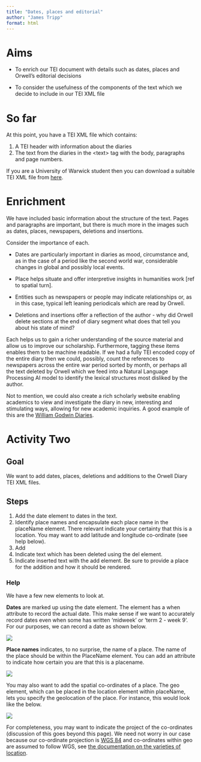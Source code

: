```yaml
---
title: "Dates, places and editorial"
author: "James Tripp"
format: html
---
```


# Aims

-   To enrich our TEI document with details such as dates, places and Orwell's editorial decisions

-   To consider the usefulness of the components of the text which we decide to include in our TEI XML file

# So far

At this point, you have a TEI XML file which contains:

1.  A TEI header with information about the diaries
2.  The text from the diaries in the \<text\> tag with the body, paragraphs and page numbers.

If you are a University of Warwick student then you can download a suitable TEI XML file from [here](https://livewarwickac-my.sharepoint.com/:u:/g/personal/pssnac_live_warwick_ac_uk/EflqhRSlo2FMrqpLacCpbfkBW3UeSCIbkNbQvbvyu1zLpw?e=oukDi7).

# Enrichment

We have included basic information about the structure of the text. Pages and paragraphs are important, but there is much more in the images such as dates, places, newspapers, deletions and insertions.

Consider the importance of each.

-   Dates are particularly important in diaries as mood, circumstance and, as in the case of a period like the second world war, considerable changes in global and possibly local events.

-   Place helps situate and offer interpretive insights in humanities work \[ref to spatial turn\].

-   Entities such as newspapers or people may indicate relationships or, as in this case, typical left leaning periodicals which are read by Orwell.

-   Deletions and insertions offer a reflection of the author - why did Orwell delete sections at the end of diary segment what does that tell you about his state of mind?

Each helps us to gain a richer understanding of the source material and allow us to improve our scholarship. Furthermore, tagging these items enables them to be machine readable. If we had a fully TEI encoded copy of the entire diary then we could, possibly, count the references to newspapers across the entire war period sorted by month, or perhaps all the text deleted by Orwell which we feed into a Natural Language Processing AI model to identify the lexical structures most disliked by the author.

Not to mention, we could also create a rich scholarly website enabling academics to view and investigate the diary in new, interesting and stimulating ways, allowing for new academic inquiries. A good example of this are the [William Godwin Diaries](http://godwindiary.bodleian.ox.ac.uk/index2.html).

# Activity Two

## Goal

We want to add dates, places, deletions and additions to the Orwell Diary TEI XML files.

## Steps

1.  Add the date element to dates in the text.
2.  Identify place names and encapsulate each place name in the placeName element. There relevant indicate your certainty that this is a location. You may want to add latitude and longitude co-ordinate (see help below).
3.  Add
4.  Indicate text which has been deleted using the del element.
5.  Indicate inserted text with the add element. Be sure to provide a place for the addition and how it should be rendered.

### Help

We have a few new elements to look at.

**Dates** are marked up using the date element. The element has a when attribute to record the actual date. This make sense if we want to accurately record dates even when some has written 'midweek' or 'term 2 - week 9'. For our purposes, we can record a date as shown below.

![](images/paste-85A38554.png){fig-align="center"}

**Place names** indicates, to no surprise, the name of a place. The name of the place should be within the PlaceName element. You can add an attribute to indicate how certain you are that this is a placename.

![](images/paste-D733B6B2.png){fig-align="center"}

You may also want to add the spatial co-ordinates of a place. The geo element, which can be placed in the location element within placeName, lets you specify the geolocation of the place. For instance, this would look like the below.

![](images/paste-1253576B.png){fig-align="center"}

For completeness, you may want to indicate the project of the co-ordinates (discussion of this goes beyond this page). We need not worry in our case because our co-ordinate projection is [WGS 84](http://wiki.gis.com/wiki/index.php/WGS84) and co-ordinates within geo are assumed to follow WGS, see [the documentation on the varieties of location](https://www.tei-c.org/release/doc/tei-p5-doc/en/html/ND.html#NDGEOGva).
